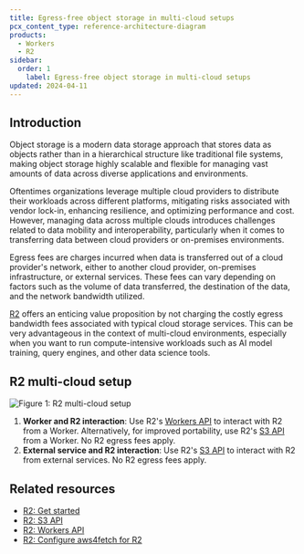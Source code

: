 ```yaml
---
title: Egress-free object storage in multi-cloud setups
pcx_content_type: reference-architecture-diagram
products:
  - Workers
  - R2
sidebar:
  order: 1
	label: Egress-free object storage in multi-cloud setups
updated: 2024-04-11
---
```


## Introduction

Object storage is a modern data storage approach that stores data as objects rather than in a hierarchical structure like traditional file systems, making object storage highly scalable and flexible for managing vast amounts of data across diverse applications and environments.

Oftentimes organizations leverage multiple cloud providers to distribute their workloads across different platforms, mitigating risks associated with vendor lock-in, enhancing resilience, and optimizing performance and cost. However, managing data across multiple clouds introduces challenges related to data mobility and interoperability, particularly when it comes to transferring data between cloud providers or on-premises environments.

Egress fees are charges incurred when data is transferred out of a cloud provider's network, either to another cloud provider, on-premises infrastructure, or external services. These fees can vary depending on factors such as the volume of data transferred, the destination of the data, and the network bandwidth utilized.

[R2](/r2/) offers an enticing value proposition by not charging the costly egress bandwidth fees associated with typical cloud storage services. This can be very advantageous in the context of multi-cloud environments, especially when you want to run compute-intensive workloads such as AI model training, query engines, and other data science tools.

## R2 multi-cloud setup

![Figure 1: R2 multi-cloud setup](~/assets/images/reference-architecture/r2-multi-cloud/r2-multi-cloud.svg "Figure 1: R2-multi-cloud setup")

1. **Worker and R2 interaction**: Use R2's [Workers API](/r2/api/workers/workers-api-reference/) to interact with R2 from a Worker. Alternatively, for improved portability, use R2's [S3 API](/r2/api/s3/) from a Worker. No R2 egress fees apply.
2. **External service and R2 interaction**: Use R2's [S3 API](/r2/api/s3/) to interact with R2 from external services. No R2 egress fees apply.

## Related resources

- [R2: Get started](/r2/get-started)
- [R2: S3 API](/r2/api/s3/)
- [R2: Workers API](/r2/api/workers/)
- [R2: Configure aws4fetch for R2](/r2/examples/aws/aws4fetch/)

